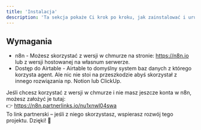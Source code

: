 ```yaml
---
title: 'Instalacja'
description: 'Ta sekcja pokaże Ci krok po kroku, jak zainstalować i uruchomić Agenta AI do generowania dokumentów w środowisku n8n. Dowiesz się, jak zaimportować workflow, połączyć się z Airtable i OpenAI, skonfigurować dane oraz aktywować webhook, który uruchamia proces generowania dokumentów. Po wykonaniu tych kroków Agent będzie gotowy do działania i automatycznego tworzenia dokumentów na podstawie danych klientów i szablonów.'
---
```


## Wymagania
 - n8n - Możesz skorzystać z wersji w chmurze na stronie: https://n8n.io lub z wersji hostowanej na własnum serwerze.
 - Dostęp do Airtable - Airtable to domyślny system baz danych z którego korzysta agent. Ale nic nie stoi na przeszkodzie abyś skorzystał z innego rozwiązania np. Notion lub ClickUp.

Jeśli chcesz korzystać z wersji w chmurze i nie masz jeszcze konta w n8n, możesz założyć je tutaj:  
👉 https://n8n.partnerlinks.io/nu1xnwl04swa  
To link partnerski – jeśli z niego skorzystasz, wspierasz rozwój tego projektu.  Dzięki! 💚